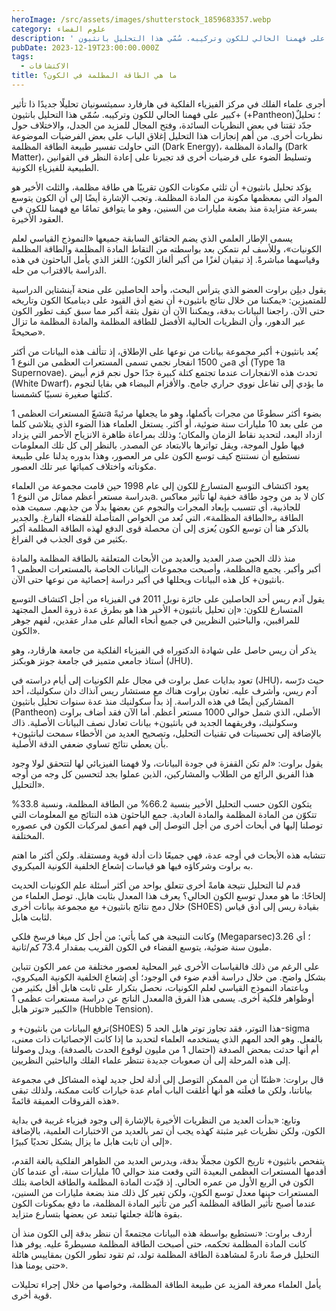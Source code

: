 ```yaml
---
heroImage: /src/assets/images/shutterstock_1859683357.webp
category: علوم الفضاء
description: ' أجرى علماء الفلك في مركز الفيزياء الفلكية في هارفارد سميثسونيان تحليلًا جديدًا ذا تأثير كبير على فهمنا الحالي للكون وتركيبه. سُمّي هذا التحليل بانثيون+ (+Pantheon)؛ تحليلٌ جدّد ثقتنا في بعض النظريات السائدة، وفتح المجال للمزيد من الجدل، والاختلاف حول نظريات أخرى. من أهم إنجازات هذا التحليل إغلاق الباب على بعض الفرضيات الموضوعة التي حاولت تفسير طبيعة الطاقة المظلمة (Dark Energy)، والمادة المظلمة (Dark Matter)، وتسليط الضوء على فرضيات أخرى قد تجبرنا على إعادة النظر في القوانين الطبيعية للفيزياءِ الكونية.'
pubDate: 2023-12-19T23:00:00.000Z
tags:
  - الاكتشافات
title: ما هي الطاقة المظلمة في الكون؟
---
```


أجرى علماء الفلك في مركز الفيزياء الفلكية في هارفارد سميثسونيان تحليلًا جديدًا ذا تأثير كبير على فهمنا الحالي للكون وتركيبه. سُمّي هذا التحليل بانثيون+ (+Pantheon)؛ تحليلٌ جدّد ثقتنا في بعض النظريات السائدة، وفتح المجال للمزيد من الجدل، والاختلاف حول نظريات أخرى. من أهم إنجازات هذا التحليل إغلاق الباب على بعض الفرضيات الموضوعة التي حاولت تفسير طبيعة الطاقة المظلمة (Dark Energy)، والمادة المظلمة (Dark Matter)، وتسليط الضوء على فرضيات أخرى قد تجبرنا على إعادة النظر في القوانين الطبيعية للفيزياءِ الكونية.

يؤكد تحليل بانثيون+ أن ثلثي مكونات الكون تقريبًا هي طاقة مظلمة، والثلث الأخير هو المواد التي بمعظمها مكونة من المادة المظلمة. وتجب الإشارة أيضًا إلى أن الكون يتوسع بسرعة متزايدة منذ بضعة مليارات من السنين، وهو ما يتوافق تمامًا مع فهمنا للكون في العقود الأخيرة.

يسمى الإطار العلمي الذي يضم الحقائق السابقة جميعها «النموذج القياسي لعلم الكونيات»، وللأسف لم نتمكن بعد بواسطته من التقاط المادة المظلمة والطاقة المظلمة وقياسهما مباشرةً. إذ تبقيان لغزًا من أكبر ألغاز الكون؛ اللغز الذي يأمل الباحثون في هذه الدراسة بالاقتراب من حله.

يقول ديلِن براوت العضو الذي يترأس البحث، وأحد الحاصلين على منحة آينشتاين الدراسية للمتميزين: «يمكننا من خلال نتائج بانثيون+ أن نضع أدق القيود على ديناميكا الكون وتاريخه حتى الآن. راجعنا البيانات بدقة، ويمكننا الآن أن نقول بثقة أكبر مما سبق كيف تطور الكون عبر الدهور، وأن النظريات الحالية الأفضل للطاقة المظلمة والمادة المظلمة ما تزال صحيحةً».

يُعد بانثيون+ أكبر مجموعة بيانات من نوعها على الإطلاق، إذ تتألف هذه البيانات من أكثر من 1500 انفجار نجمي تسمى المستعرات العظمى من النوع 1a أي (Type 1a Supernovae). تحدث هذه الانفجارات عندما تجتمع كتلة كبيرة جدًا حول نجم قزم أبيض (White Dwarf)، ما يؤدي إلى تفاعل نووي حراري جامح. والأقزام البيضاء هي بقايا لنجوم كتلتها صغيرة نسبيًا كشمسنا.

تشعّ المستعرات العظمى 1a بضوء أكثر سطوعًا من مجرات بأكملها، وهو ما يجعلها مرئيةً من على بعد 10 مليارات سنة ضوئية، أو أكثر. يستغل العلماء هذا الضوء الذي يتلاشى كلما ازداد البعد، لتحديد نقاط الزمان والمكان؛ وذلك بمراعاة ظاهرة الانزياح الأحمر التي يزداد فيها طول الموجة، ويقل تواترها بالابتعاد عن المصدر.
بالنظر إلى كل تلك المعلومات نستطيع أن نستنتج كيف توسع الكون على مر العصور، وهذا بدوره يدلنا على طبيعة مكوناته واختلاف كمياتها عبر تلك العصور.

يعود اكتشاف التوسع المتسارع للكون إلى عام 1998 حين قامت مجموعة من العلماء بدراسة مستعر أعظم مماثل من النوع 1a. كان لا بد من وجود طاقة خفية لها تأثير معاكس للجاذبية، أي تتسبب بإبعاد المجرات والنجوم عن بعضها بدلًا من جذبهم. سميت هذه الطاقة بـِ«الطاقة المظلمة»، التي تُعد من الخواص المتأصلة للفضاء الفارغ. والجدير بالذكر هنا أن توسع الكون يُعزى إلى أن محصلة قوى الدفع لهذه الطاقة المظلمة أكبر بكثير من قوى الجذب في الفراغ.

منذ ذلك الحين صدر العديد والعديد من الأبحاث المتعلقة بالطاقة المظلمة والمادة المظلمة، وأصبحت مجموعات البيانات الخاصة بالمستعرات العظمى 1a أكبر وأكبر. يجمع بانثيون+ كل هذه البيانات ويحللها في أكبر دراسة إحصائية من نوعها حتى الآن.

يقول آدم ريس أحد الحاصلين على جائزة نوبل 2011 في الفيزياء من أجل اكتشاف التوسع المتسارع للكون: «إن تحليل بانثيون+ الأخير هذا هو بطرق عدة ذروة العمل المجتهد للمراقبين، والباحثين النظريين في جميع أنحاء العالم على مدار عقدين، لفهم جوهر الكون».

يذكر أن ريس حاصل على شهادة الدكتوراه في الفيزياء الفلكية من جامعة هارڤارد، وهو أستاذ جامعي متميز في جامعة جونز هوبكنز (JHU).

تعود بدايات عمل براوت في مجال علم الكونيات إلى أيام دراسته في (JHU)، حيث درّسه آدم ريس، وأشرف عليه. تعاون براوت هناك مع مستشار ريس آنذاك دان سكولنيك، أحد المشاركين أيضًا في هذه الدراسة. إذ بدأ سكولنيك منذ عدة سنوات تحليل بانثيون (Pantheon) الأصلي، الذي شمل حوالي 1000 مستعر أعظم. أما الآن فقد أضاف براوت وسكولنيك، وفريقهما الجديد في بانثيون+ بيانات تعادل نصف البيانات الأصلية. ذاك بالإضافة إلى تحسينات في تقنيات التحليل، وتصحيح العديد من الأخطاء سمحت لبانثيون+ بأن يعطي نتائج تساوي ضعفي الدقة الأصلية.

يقول براوت: «لم تكن القفزة في جودة البيانات، ولا فهمنا الفيزيائي لها لتتحقق لولا وجود هذا الفريق الرائع من الطلاب والمشاركين، الذين عملوا بجد لتحسين كل وجه من أوجه التحليل».

يتكون الكون حسب التحليل الأخير بنسبة 66.2% من الطاقة المظلمة، ونسبة 33.8% تتكوّن من المادة المظلمة والمادة العادية. جمع الباحثون هذه النتائج مع المعلومات التي توصلنا إليها في أبحاث أخرى من أجل التوصل إلى فهم أعمق لمركبات الكون في عصوره المختلفة.

تتشابه هذه الأبحاث في أوجه عدة، فهي جميعًا ذات أدلة قوية ومستقلة. ولكن أكثر ما اهتم به براوت وشركاؤه فيها هو قياسات إشعاع الخلفية الكونية الميكروي.

قدم لنا التحليل نتيجة هامةً أخرى تتعلق بواحد من أكثر أسئلة علم الكونيات الحديث إلحاحًا: ما هو معدل توسع الكون الحالي؟ يعرف هذا المعدل بثابت هابل. توصل العلماء من خلال دمج نتائج بانثيون+ مع مجموعة بيانات أخرى (SH0ES) بقيادة ريس إلى أدق قياس لثابت هابل.

وكانت النتيجة هي كما يأتي: من أجل كل ميغا فرسخ فلكي (Megaparsec)؛ أي 3.26 مليون سنة ضوئية، يتوسع الفضاء في الكون القريب بمقدار 73.4 كم/ثانية.

على الرغم من ذلك فالقياسات الأخرى غير المحلية لعصور مختلفة من عمر الكون تتباين بشكل واضح. من خلال دراسة أقدم ضوء في الوجود؛ أي إشعاع الخلفية الكونية الميكروي، وباعتماد النموذج القياسي لعلم الكونيات، نحصل بتكرار على ثابت هابل أقل بكثير من المعدل الناتج عن دراسة مستعرات عظمى 1a أوظواهر فلكية أخرى. يسمى هذا الفرق الكبير «توتر هابل» (Hubble Tension).

ترفع البيانات من بانثيون+ و(SH0ES) هذا التوتر، فقد تجاوز توتر هابل الحد 5-sigma بالفعل. وهو الحد المهم الذي يستخدمه العلماء لتحديد ما إذا كانت الإحصائيات ذات معنى، أم أنها حدثت بمحض الصدفة (احتمال 1 من مليون لوقوع الحدث بالصدفة). ويدل وصولنا إلى هذه المرحلة إلى أن صعوبات جديدة تنتظر علماء الفلك والباحثين النظريين.

قال براوت: «ظننّا أن من الممكن التوصل إلى أدلة لحل جديد لهذه المشاكل في مجموعة بياناتنا، ولكن ما فعلَته هو أنها أغلقت الباب أمام عدة خيارات كانت ممكنة، ولذلك تبقى هذه الفروقات العميقة قائمةً».

وتابع: «بدأت العديد من النظريات الأخيرة بالإشارة إلى وجود فيزياء غريبة في بداية الكون، ولكن نظريات غير مثبتة كهذه يجب أن تمر بالعديد من الاختبارات العلمية، بالإضافة إلى أن ثابت هابل ما يزال يشكل تحديًا كبيرًا».

يتفحص بانثيون+ تاريخ الكون مجملًا بدقة، ويدرس العديد من الظواهر الفلكية بالغة القدم، أقدمها المستعرات العظمى البعيدة التي وقعت منذ حوالي 10 مليارات سنة، أي عندما كان الكون في الربع الأول من عمره الحالي. إذ قيّدت المادة المظلمة والطاقة الخاصة بتلك المستعرات حينها معدل توسع الكون، ولكن تغير كل ذلك منذ بضعة مليارات من السنين، عندما أصبح تأثير الطاقة المظلمة أكبر من تأثير المادة المظلمة، ما دفع بمكونات الكون بقوة هائلة جعلتها تبتعد عن بعضها بتسارع متزايد.

أردف براوت: «نستطيع بواسطة هذه البيانات مجتمعةً أن ننظر بدقة إلى الكون منذ أن كانت المادة المظلمة تحكمه، حتى أصبحت الطاقة المظلمة مسيطرةً عليه. يوفر هذا التحليل فرصةً نادرةً لمشاهدة الطاقة المظلمة تولد، ثم تقود تطور الكون بمقاييس هائلة حتى يومنا هذا».

يأمل العلماء معرفة المزيد عن طبيعة الطاقة المظلمة، وخواصها من خلال إجراء تحليلات قوية أخرى.
